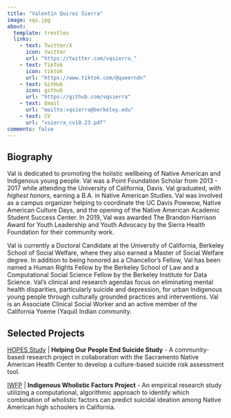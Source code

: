 ```yaml
---
title: "Valentín Quiroz Sierra"
image: vqs.jpg
about:
  template: trestles
  links:
    - text: Twitter/X
      icon: twitter
      url: "https://twitter.com/vqsierra_"
    - text: TikTok
      icon: tiktok
      url: "https://www.tiktok.com/@queerndn"
    - text: GitHub
      icon: github
      url: "https://github.com/vqsierra"
    - text: Email
      url: "mailto:vqsierra@berkeley.edu"
    - text: CV
      url: "vsierra_cv10.23.pdf"
comments: false
---
```

::: {.column-page}

## Biography

Val is dedicated to promoting the holistic wellbeing of Native American and Indigenous young people. Val was a Point Foundation Scholar from 2013 - 2017 while attending the University of California, Davis. Val graduated, <i>with highest honors</i>, earning a B.A. in Native American Studies. Val was involved as a campus organizer helping to coordinate the UC Davis Powwow, Native American Culture Days, and the opening of the Native American Academic Student Success Center. In 2019, Val was awarded The Brandon Harrison Award for Youth Leadership and Youth Advocacy by the Sierra Health Foundation for their community work. 

Val is currently a Doctoral Candidate at the University of California, Berkeley School of Social Welfare, where they also earned a Master of Social Welfare degree. In addition to being honored as a Chancellor’s Fellow, Val has been named a Human Rights Fellow by the Berkeley School of Law and a Computational Social Science Fellow by the Berkeley Institute for Data Science. Val’s clinical and research agendas focus on eliminating mental health disparities, particularly suicide and depression, for urban Indigenous young people through culturally grounded practices and interventions. Val is an Associate Clinical Social Worker and an active member of the California Yoeme (Yaqui) Indian community.

<p></p>

## Selected Projects

[HOPES Study](http://bit.ly/hopesstudy) | **Helping Our People End Suicide Study** - A community-based research project in collaboration with the Sacramento Native American Health Center to develop a culture-based suicide risk assessment tool. 

[IWFP](https://osf.io/4dpwt/) | **Indigenous Wholistic Factors Project** - An empirical research study utilizing a computational, algorithmic approach to identify which combination of wholistic factors can predict suicidal ideation among Native American high schoolers in California.


:::


